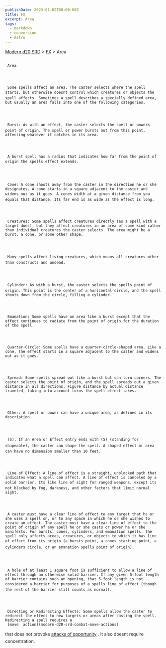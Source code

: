 ```yaml
---
publishDate: 2023-01-02T00:00:00Z
title: FX
excerpt: Area
tags:
  - markdown
  - conversion
  - Astro
---
```


[Modern d20 SRD](/#modernD20) >
[FX](modern-d20-srd-fx-index) > Area

##

     Area




     Some spells affect an area. The caster selects where the spell starts, but otherwise doesnt control which creatures or objects the spell affects. Sometimes a spell describes a specially defined area, but usually an area falls into one of the following categories.




     Burst: As with an effect, the caster selects the spell or powers point of origin. The spell or power bursts out from this point, affecting whatever it catches in its area.




     A burst spell has a radius that indicates how far from the point of origin the spells effect extends.




     Cone: A cone shoots away from the caster in the direction he or she designates. A cone starts in a square adjacent to the caster and widens out as it goes. A cones width at a given distance from you equals that distance. Its far end is as wide as the effect is long.




     Creatures: Some spells affect creatures directly (as a spell with a target does), but they affect creatures in an area of some kind rather than individual creatures the caster selects. The area might be a burst, a cone, or some other shape.




     Many spells affect living creatures, which means all creatures other than constructs and undead.




     Cylinder: As with a burst, the caster selects the spells point of origin. This point is the center of a horizontal circle, and the spell shoots down from the circle, filling a cylinder.




     Emanation: Some spells have an area like a burst except that the effect continues to radiate from the point of origin for the duration of the spell.




     Quarter-Circle: Some spells have a quarter-circle-shaped area. Like a cone, the effect starts in a square adjacent to the caster and widens out as it goes.




     Spread: Some spells spread out like a burst but can turn corners. The caster selects the point of origin, and the spell spreads out a given distance in all directions. Figure distance by actual distance traveled, taking into account turns the spell effect takes.




     Other: A spell or power can have a unique area, as defined in its description.




     (S): If an Area or Effect entry ends with (S) (standing for shapeable), the caster can shape the spell. A shaped effect or area can have no dimension smaller than 10 feet.




     Line of Effect: A line of effect is a straight, unblocked path that indicates what a spell can affect. A line of effect is canceled by a solid barrier. Its like line of sight for ranged weapons, except its not blocked by fog, darkness, and other factors that limit normal sight.




     A caster must have a clear line of effect to any target that he or she uses a spell on, or to any space in which he or she wishes to create an effect. The caster must have a clear line of effect to the point of origin of any spell he or she casts or power he or she manifests. For bursts, cones, cylinders, and emanation spells, the spell only affects areas, creatures, or objects to which it has line of effect from its origin (a bursts point, a cones starting point, a cylinders circle, or an emanation spells point of origin).




     A hole of at least 1 square foot is sufficient to allow a line of effect through an otherwise solid barrier. If any given 5-foot length of barrier contains such an opening, that 5-foot length is not considered a barrier for purposes of a spells line of effect (though the rest of the barrier still counts as normal).




     Directing or Redirecting Effects: Some spells allow the caster to redirect the effect to new targets or areas after casting the spell. Redirecting a spell requires a
     [move  action](modern-d20-srd-combat-move-actions)
that does not provoke
[attacks of opportunity](modern-d20-srd-combat-attacks-of-opportunity)
. It also doesnt require concentration.
